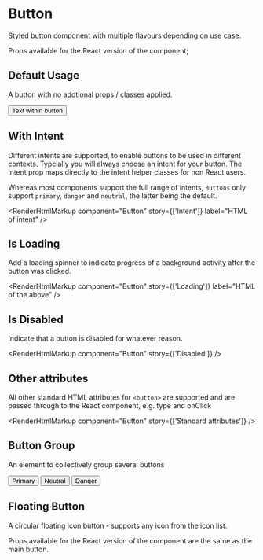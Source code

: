 
<Meta title="Button" component={Button} />

# Button

Styled button component with multiple flavours depending on use case.

Props available for the React version of the component;

<ArgsTable of={Button} />

## Default Usage

A button with no addtional props / classes applied.

<Canvas>
  <Story name="Default Usage">
    <Button>Text within button</Button>
  </Story>
</Canvas>

<RenderHtmlMarkup component="Button" story="Default Usage" />

## With Intent

Different intents are supported, to enable buttons to be used in different contexts. Typcially you will always choose an intent for your button. The intent prop maps directly to the intent helper classes for non React users.

Whereas most components support the full range of intents, `Buttons` only support `primary`, `danger` and `neutral`, the latter being the default.

<Canvas>
  <Story
    name="Intent"
    args={{
      intent: 'primary',
      children: 'Button Text',
    }}
  />
</Canvas>

<RenderHtmlMarkup component="Button" story={['Intent']} label="HTML of intent" />

## Is Loading

Add a loading spinner to indicate progress of a background activity after the button was clicked.

<Canvas>
  <Story
    name="Loading"
    args={{
      loading: true,
      children: 'Button Text',
    }}
  />
</Canvas>

<RenderHtmlMarkup component="Button" story={['Loading']} label="HTML of the above" />

## Is Disabled

Indicate that a button is disabled for whatever reason.

<Canvas>
  <Story
    name="Disabled"
    args={{
      disabled: true,
      children: 'Button Text',
    }}
  />
</Canvas>

<RenderHtmlMarkup component="Button" story={['Disabled']} />

## Other attributes

All other standard HTML attributes for `<button>` are supported and are passed through to the React component, e.g. type and onClick

<Canvas>
  <Story
    name="Standard attributes"
    args={{
      onClick: action('Button was clicked'),
      type: 'submit',
      children: 'Button Text',
    }}
  />
</Canvas>

<RenderHtmlMarkup component="Button" story={['Standard attributes']} />

## Button Group

An element to collectively group several buttons

<Canvas>
  <Story name="Button Group">
    <ButtonGroup>
      <Button intent="primary">Primary</Button>
      <Button intent="neutral">Neutral</Button>
      <Button intent="danger">Danger</Button>
    </ButtonGroup>
  </Story>
</Canvas>

<RenderHtmlMarkup component="Button" story="Button Group" />

## Floating Button

A circular floating icon button - supports any icon from the icon list.

Props available for the React version of the component are the same as the main button.

<Canvas>
  <Story name="Floating Button" component={FloatingButton}>
    <FloatingButton intent="primary" icon="addSystem" />
    <FloatingButton intent="neutral" icon="addSystem" />
    <FloatingButton intent="danger" icon="addSystem" />
  </Story>
</Canvas>

<RenderHtmlMarkup component="Button" story="Floating Button" />
